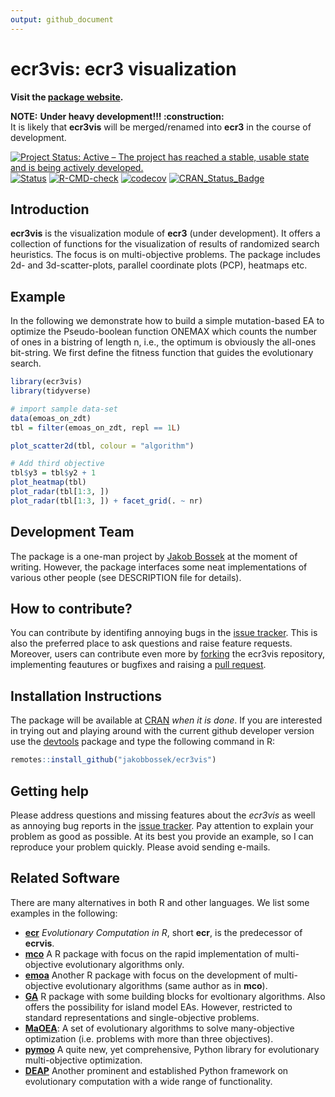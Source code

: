 ```yaml
---
output: github_document
---
```

# ecr3vis: ecr3 visualization

**Visit the [package website](https://jakobbossek.github.io/ecr3vis/).**

**NOTE:** __Under heavy development!!! :construction:__\
It is likely that **ecr3vis** will be merged/renamed into **ecr3** in the course of development.


<!-- badges: start -->
[![Project Status: Active – The project has reached a stable, usable state and is being actively developed.](https://www.repostatus.org/badges/latest/active.svg)](https://www.repostatus.org/#active)
[![Status](https://img.shields.io/badge/Status-experimental-red.svg)](https://GitHub.com/jakobbossek/ecr3vis)
[![R-CMD-check](https://github.com/jakobbossek/ecr3vis/workflows/R-CMD-check/badge.svg)](https://github.com/jakobbossek/ecr3vis/actions)
[![codecov](https://codecov.io/gh/jakobbossek/ecr3vis/branch/main/graph/badge.svg?token=CJH8ZATFJW)](https://codecov.io/gh/jakobbossek/ecr3vis)
[![CRAN_Status_Badge](https://www.r-pkg.org/badges/version/ecr3vis)](https://cran.r-project.org/package=ecr3vis)
<!-- badges: end -->


## Introduction

**ecr3vis** is the visualization module of **ecr3** (under development). It offers a collection of functions for the visualization of results of randomized search heuristics. The focus is on multi-objective problems. The package includes 2d- and 3d-scatter-plots, parallel coordinate plots (PCP), heatmaps etc.


## Example

In the following we demonstrate how to build a simple mutation-based EA to optimize the Pseudo-boolean function ONEMAX which counts the number of ones in a bistring of length n, i.e., the optimum is obviously the all-ones bit-string.
We first define the fitness function that guides the evolutionary search.
```r
library(ecr3vis)
library(tidyverse)

# import sample data-set
data(emoas_on_zdt)
tbl = filter(emoas_on_zdt, repl == 1L)

plot_scatter2d(tbl, colour = "algorithm")

# Add third objective
tbl$y3 = tbl$y2 + 1
plot_heatmap(tbl)
plot_radar(tbl[1:3, ])
plot_radar(tbl[1:3, ]) + facet_grid(. ~ nr)
```


## Development Team

The package is a one-man project by [Jakob Bossek](https://researchers.adelaide.edu.au/profile/jakob.bossek) at the moment of writing. However, the package interfaces some neat implementations of various other people (see DESCRIPTION file for details).


## How to contribute?

You can contribute by identifing annoying bugs in the [issue tracker](http://github.com/jakobbossek/ecr3vis). This is also the preferred place to ask questions and raise feature requests. Moreover, users can contribute even more by [forking](https://help.github.com/en/github/getting-started-with-github/fork-a-repo) the ecr3vis repository, implementing feautures or bugfixes and raising a [pull request](https://help.github.com/en/github/collaborating-with-issues-and-pull-requests/about-pull-requests).


## Installation Instructions

The package will be available at [CRAN](http://cran.r-project.org) *when it is done*. If you are interested in trying out and playing around with the current github developer version use the [devtools](https://github.com/hadley/devtools) package and type the following command in R:

```r
remotes::install_github("jakobbossek/ecr3vis")
```

## Getting help

Please address questions and missing features about the *ecr3vis* as weell as annoying bug reports in the [issue tracker](https://github.com/jakobbossek/ecr3vis/issues). Pay attention to explain your problem as good as possible. At its best you provide an example, so I can reproduce your problem quickly. Please avoid sending e-mails.


## Related Software

There are many alternatives in both R and other languages. We list some examples in the following:

* [**ecr**](https://cran.r-project.org/package=ecr) *Evolutionary Computation in R*, short **ecr**, is the predecessor of **ecrvis**.
* [**mco**](https://cran.r-project.org/package=mco) A R package with focus on the rapid implementation of multi-objective evolutionary algorithms only.
* [**emoa**](https://cran.r-project.org/package=emoa) Another R package with focus on the development of multi-objective evolutionary algorithms (same author as in **mco**).
* [**GA**](https://cran.r-project.org/package=GA) R package with some building blocks for evoltionary algorithms. Also offers the possibility for island model EAs. However, restricted to standard representations and single-objective problems.
* [**MaOEA**](https://cran.r-project.org/package=MaOEA): A set of evolutionary algorithms to solve many-objective optimization (i.e. problems with more than three objectives).
* [**pymoo**](https://pymoo.org) A quite new, yet comprehensive, Python library for evolutionary multi-objective optimization.
* [**DEAP**](https://github.com/deap/deap) Another prominent and established Python framework on evolutionary computation with a wide range of functionality.
